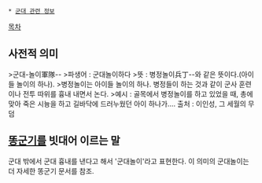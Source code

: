  * [[군대 관련 정보]]

[[목차]]

== 사전적 의미 ==
>군대-놀이軍隊--
>파생어 : 군대놀이하다
>뜻 : 병정놀이兵丁--와 같은 뜻이다.(아이들 놀이의 하나).
>병정놀이는 아이들 놀이의 하나. 병정들이 하는 것과 같이 군사 훈련이나 전투 따위를 흉내 내면서 논다.
>예시 : 골목에서 병정놀이를 하고 있었을 때, 총에 맞아 죽은 시늉을 하고 길바닥에 드러누웠던 아이 하나가…. 출처 : 이인성, 그 세월의 무덤 

== [[똥군기]]를 빗대어 이르는 말 ==
군대 밖에서 군대 흉내를 낸다고 해서 '군대놀이'라고 표현한다. 이 의미의 군대놀이는 더 자세한 똥군기 문서를 참조.
